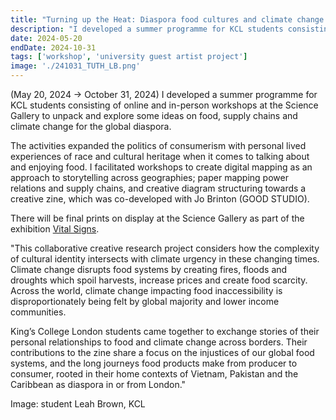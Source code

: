 ```yaml
---
title: "Turning up the Heat: Diaspora food cultures and climate change co-research project"
description: "I developed a summer programme for KCL students consisting of online and in-person workshops at the Science Gallery to unpack and explore some ideas on food, supply chains and climate change for the global diaspora. (May 20, 2024 → October 31, 2024)"
date: 2024-05-20
endDate: 2024-10-31
tags: ['workshop', 'university guest artist project']
image: './241031_TUTH_LB.png'
---
```


(May 20, 2024 → October 31, 2024) I developed a summer programme for KCL students consisting of online and in-person workshops at the Science Gallery to unpack and explore some ideas on food, supply chains and climate change for the global diaspora. 

The activities expanded the politics of consumerism with personal lived experiences of race and cultural heritage when it comes to talking about and enjoying food. I facilitated workshops to create digital mapping as an approach to storytelling across geographies; paper mapping power relations and supply chains, and creative diagram structuring towards a creative zine, which was co-developed with Jo Brinton (GOOD STUDIO). 

There will be final prints on display at the Science Gallery as part of the exhibition [Vital Signs](https://london.sciencegallery.com/vital-signs). 


"This collaborative creative research project considers how the complexity of cultural identity intersects with climate urgency in these changing times. Climate change disrupts food systems by creating fires, floods and droughts which spoil harvests, increase prices and create food scarcity. Across the world, climate change impacting food inaccessibility is disproportionately being felt by global majority and lower income communities.

King’s College London students came together to exchange stories of their personal relationships to food and climate change across borders. Their contributions to the zine share a focus on the injustices of our global food systems, and the long journeys food products make from producer to consumer, rooted in their home contexts of Vietnam, Pakistan and the Caribbean as diaspora in or from London."

Image: student Leah Brown, KCL